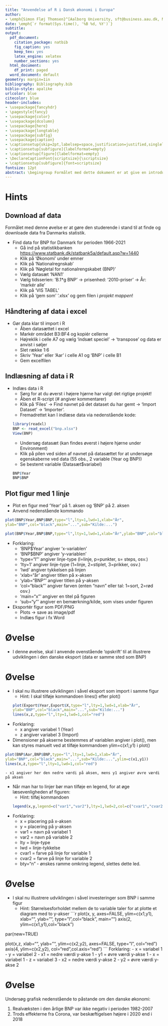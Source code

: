 ```yaml
---
title: "Anvendelse af R i Dansk økonomi i Europa"
author:
- \emph{Simon Fløj Thomsen}^[Aalborg University, sft@business.aau.dk, MaMTEP] 
date: \emph{`r format(Sys.time(), '%B %d, %Y')`}
subtitle:   
output:
  pdf_document: 
    citation_package: natbib
    fig_caption: yes
    keep_tex: yes
    latex_engine: xelatex
    number_sections: yes
  html_document:
    df_print: paged
  word_document: default
geometry: margin=1in
bibliography: Bibliography.bib
biblio-style: apalike
urlcolor: blue
citecolor: blue
header-includes:
- \usepackage{fancyhdr}
- \pagestyle{fancy}
- \usepackage{color}
- \usepackage{dcolumn}
- \usepackage{here}
- \usepackage{longtable}
- \usepackage{subfig}
- \usepackage{caption}
- \captionsetup{skip=2pt,labelsep=space,justification=justified,singlelinecheck=off}
- \captionsetup[subfigure]{labelformat=empty}
- \captionsetup[figure]{labelformat=empty}
- \DeclareCaptionFont{scriptsize}{\scriptsize}
- \captionsetup[subfigure]{font=scriptsize}
fontsize: 12pt
abstract: \begingroup Formålet med dette dokument er at give en introduktion til anvendelsen af data og R i jeres kursus i Dansk økonomi i europa.   \endgroup 
---
```


\newpage

# Hints

## Download af data
Formålet med denne øvelse er at gøre den studerende i stand til at finde og downloade data fra Danmarks statistik.

- Find data for BNP for Danmark for perioden 1966-2021
  - Gå ind på statistikbanken <https://www.statbank.dk/statbank5a/default.asp?w=1440>
  - Klik på 'Økonomi' under emner
  - Klik på 'Nationalregnskab'
  - Klik på 'Nøgletal for nationalrengskabet (BNP)'
  - Vælg datasæt 'NAN1'
  - Vælg tidsserien: 'B.1*g BNP' $\rightarrow$ prisenhed: '2010-priser' $\rightarrow$ År: 'markér alle'
  - Klik på 'VIS TABEL'
  - Klik på 'gem som' '.xlsx' og gem filen i *projekt mappen*!

## Håndtering af data i excel
- Gør data klar til import i R
  - Åben datasættet i excel
  - Markér området B3:BF4 og kopiér cellerne
  - Højreklik i celle A7 og vælg 'indsæt speciel' $\rightarrow$ 'transpose' og data er anvist i søljer 
  - Slet række 1:6
  - Skriv 'Year' eller 'Aar' i celle A1 og 'BNP' i celle B1
  - Gem excelfilen
  
## Indlæsning af data i R
- Indlæs data i R
  - Sørg for at du øverst i højere hjørne har valgt det rigtige projekt!
  - Åben et R-script (# angiver kommentarer)
  - Klik på 'Files' $\rightarrow$ Find navnet på det dataset du har gemt  $\rightarrow$ 'Import Dataset' $\rightarrow$ 'Importer'. 
  - Fremadrettet kan I indlæse data via nedenstående kode:
```r
library(readxl)
BNP <- read_excel("bnp.xlsx")
View(BNP) 
```
  - Undersøg datasæt (kan findes øverst i højere hjørne under Environment)
  - Klik på pilen ved siden af navnet på datasættet for at undersøge egenskaberne ved data (55 obs., 2 variable (Year og BNP))
  - Se bestemt variable (Datasæt$variabel)
```r
BNP$Year
BNP$BNP
```
  
## Plot figur med 1 linje 
- Plot en figur med 'Year' på 1. aksen og 'BNP' på 2. aksen
 - Anvend nedenstående kommando
```r
plot(BNP$Year,BNP$BNP,type="l",lty=1,lwd=1,xlab="År",
ylab="BNP",col="black",main="...",sub="Kilde:...")
```

```r
plot(BNP$Year,BNP$BNP,type="l",lty=1,lwd=1,xlab="År",ylab="BNP",col="black",main="BNP i Danmark 1966-2020",sub="Kilde:Statistikbanken.dk/NAN1")
```

- Forklaring:   
  - 'BNP$Year' angiver 'x-variablen'
  - 'BNP$BNP' angiver 'y-variablen'
  - 'type="l"' angiver linje-type (l=linje, p=punkter, s= steps, osv.)
  - 'lty=1' angiver linje-type (1=linje, 2=stiplet, 3=prikker, osv.)
  - 'lwd' angiver tykkelsen på linjen 
  - 'xlab="år' angiver titlen på x-aksen
  - 'ylab="BNP"' angiver titlen på y-aksen
  - 'col="black"' angiver farven (enten "navn" eller tal: 1=sort, 2=rød osv.) 
  - 'main="x"' angiver en titel på figuren
  - 'sub="y"' angiver en bemærkning/kilde, som vises under figuren
    
- Eksportér figur som PDF/PNG
  - Plots $\rightarrow$ save as image/pdf
  - Indlæs figur i fx Word
  
# Øvelse 
- I denne øvelse, skal I anvende ovenstående 'opskrift' til at illustrere udviklingen i den danske eksport (data er samme sted som BNP)

# Øvelse 
- I skal nu illustrere udviklingen i såvel eksport som import i samme figur
  - Hint: I skal tilføje kommandoen lines() efter plot()
```r
plot(Export$Year,Export$X,type="l",lty=1,lwd=1,xlab="År",
ylab="BNP",col="black",main="...",sub="Kilde:...")
lines(x,z,type="l",lty=1,lwd=1,col="red")
```
- Forklaring:
    - x angiver variabel 1 (Year)
    - z angiver variabel 3 (Import)
 
- Dimensioner på akserne bestemmes af variablen angiver i plot(), men kan styres manuelt ved at tilføje kommandoen ylim=c(x1,y1) i plot()
```r
plot(BNP$Aar,BNP$BNP,type="l",lty=1,lwd=1,xlab="År",
ylab="BNP",col="black",main="...",sub="Kilde:...",ylim=c(x1,y1))
lines(x,z,type="l",lty=1,lwd=1,col="red")
```
    - x1 angiver her den nedre værdi på aksen, mens y1 angiver øvre værdi på aksen
- Når man har to linjer bør man tilføje en legend, for at øge læsevenligheden af figuren:
  - Hint: tilføj kommandoen
```r
legend(x,y,legend=c("var1","var2"),lty=1,lwd=2,col=c("cvar1","cvar2"),bty="n")
```
- Forklaring:
  - x = placering på x-aksen
  - y = placering på y-aksen
  - var1 = navn på variabel 1
  - var2 = navn på variable 2
  - lty = linje-type
  - lwd = linje-tykkelse
  - cvar1 = farve på linje for variable 1
  - cvar2 = farve på linje for variable 2
  - bty="n" - ønskes ramme omkring legend, slettes dette led.
  
# Øvelse 
- I skal nu illustrere udviklingen i såvel investeringer som BNP i samme figur
  - Hint: Størrelsesforholdet mellem de to variable taler for at plotte et diagram med to y-akser
```r
plot(x, y, axes=FALSE, ylim=c(x1,y1), xlab="", ylab="", 
type="l",col="black", main="")
axis(2, ylim=c(x1,y1),col="black")  
  
par(new=TRUE)
  
plot(x,z, xlab="", ylab="", ylim=c(x2,y2), 
    axes=FALSE, type="l", col="red")
axis(4, ylim=c(x2,y2), col="red",col.axis="red")
```
Forklaring:
    - x = variabel 1
    - y = variabel 2
    - x1 = nedre værdi y-akse 1
    - y1 = øvre værdi y-akse 1
    - x = variabel 1
    - z = variabel 3
    - x2 = nedre værdi y-akse 2
    - y2 = øvre værdi y-akse 2

# Øvelse 
Undersøg grafisk nedenstående to påstande om den danske økonomi:

1. Realvæksten i den årlige BNP var ikke negativ i perioden 1982-2007
2. Trods effekterne fra Corona, var beskæftigelsen højere i 2020 end i 2018